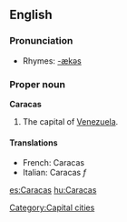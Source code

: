 {{wikipedia}}
==English==

===Pronunciation===
*Rhymes: [[Rhymes:English:-ækəs|-ækəs]]

===Proper noun===
'''Caracas'''
# The capital of [[Venezuela]].

====Translations====
*French: Caracas
*Italian: Caracas ''f''

[[Category:Capital cities]]

[[es:Caracas]]
[[hu:Caracas]]